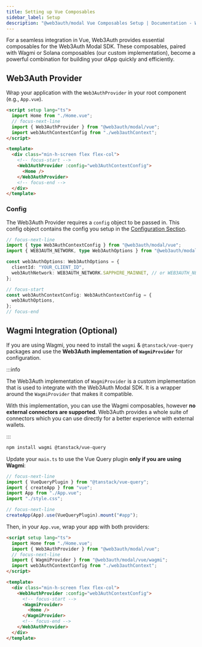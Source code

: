 ```yaml
---
title: Setting up Vue Composables
sidebar_label: Setup
description: "@web3auth/modal Vue Composables Setup | Documentation - Web3Auth"
---
```


For a seamless integration in Vue, Web3Auth provides essential composables for the Web3Auth Modal
SDK. These composables, paired with Wagmi or Solana composables (our custom implementation), become
a powerful combination for building your dApp quickly and efficiently.

## Web3Auth Provider

Wrap your application with the `Web3AuthProvider` in your root component (e.g., `App.vue`).

```html title="App.vue"
<script setup lang="ts">
  import Home from "./Home.vue";
  // focus-next-line
  import { Web3AuthProvider } from "@web3auth/modal/vue";
  import web3AuthContextConfig from "./web3authContext";
</script>

<template>
  <div class="min-h-screen flex flex-col">
    <!-- focus-start -->
    <Web3AuthProvider :config="web3AuthContextConfig">
      <Home />
    </Web3AuthProvider>
    <!-- focus-end -->
  </div>
</template>
```

### Config

The Web3Auth Provider requires a `config` object to be passed in. This config object contains the
config you setup in the [Configuration Section](/sdk/pnp/web/modal/config).

```ts title="web3authContext.ts"
// focus-next-line
import { type Web3AuthContextConfig } from "@web3auth/modal/vue";
import { WEB3AUTH_NETWORK, type Web3AuthOptions } from "@web3auth/modal";

const web3AuthOptions: Web3AuthOptions = {
  clientId: "YOUR_CLIENT_ID",
  web3AuthNetwork: WEB3AUTH_NETWORK.SAPPHIRE_MAINNET, // or WEB3AUTH_NETWORK.SAPPHIRE_DEVNET
};

// focus-start
const web3AuthContextConfig: Web3AuthContextConfig = {
  web3AuthOptions,
};
// focus-end
```

## Wagmi Integration (Optional)

If you are using Wagmi, you need to install the `wagmi` & `@tanstack/vue-query` packages and use the
**Web3Auth implementation of `WagmiProvider`** for configuration.

:::info

The Web3Auth implementation of `WagmiProvider` is a custom implementation that is used to integrate
with the Web3Auth Modal SDK. It is a wrapper around the `WagmiProvider` that makes it compatible.

With this implementation, you can use the Wagmi composables, however **no external connectors are
supported**. Web3Auth provides a whole suite of connectors which you can use directly for a better
experience with external wallets.

:::

```bash
npm install wagmi @tanstack/vue-query
```

Update your `main.ts` to use the Vue Query plugin **only if you are using Wagmi**:

```ts title="main.ts"
// focus-next-line
import { VueQueryPlugin } from "@tanstack/vue-query";
import { createApp } from "vue";
import App from "./App.vue";
import "./style.css";

// focus-next-line
createApp(App).use(VueQueryPlugin).mount("#app");
```

Then, in your `App.vue`, wrap your app with both providers:

```html title="App.vue"
<script setup lang="ts">
  import Home from "./Home.vue";
  import { Web3AuthProvider } from "@web3auth/modal/vue";
  // focus-next-line
  import { WagmiProvider } from "@web3auth/modal/vue/wagmi";
  import web3AuthContextConfig from "./web3authContext";
</script>

<template>
  <div class="min-h-screen flex flex-col">
    <Web3AuthProvider :config="web3AuthContextConfig">
      <!-- focus-start -->
      <WagmiProvider>
        <Home />
      </WagmiProvider>
      <!-- focus-end -->
    </Web3AuthProvider>
  </div>
</template>
```
